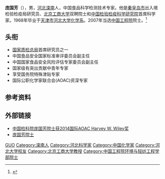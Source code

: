 '''庞国芳'''（{{bd|1943年|10月10日|}}），男，[[河北|河北]][[滦南县|滦南]]人，中国食品科学检测技术专家。他是[[秦皇岛市|秦皇岛市]]出入境检验检疫局研究员、[[北京工商大学|北京工商大学]]双聘院士和[[中国检验检疫科学研究院|中国检验检疫科学研究院]]首席科学家。1968年毕业于[[天津市|天津市]][[河北大学|河北大学]][[化学系|化学系]]。2007年当选[[中国工程院|中国工程院]]院士。<ref >{{cite web |url=http://news.sohu.com/20071230/n254386293.shtml |language= |title=庞国芳当选工程院院士 |publisher=搜狐新闻 |date=2007年12月30日 |accessdate= |archive-date=2016年3月5日 |archive-url=https://web.archive.org/web/20160305014529/http://news.sohu.com/20071230/n254386293.shtml |dead-url=no }}</ref>

== 头衔 ==
* [[国家质检总局|国家质检总局]]首席研究员之一
* 中国食品安全国家标准审评委员会副主任
* 中国国家食品安全风险评估专家委员会副主任
* 国家级有突出贡献中青年专家
* 享受国务院特殊津贴专家
* 国际公职化学家联合会(AOAC)资深专家

== 参考资料 ==
{{reflist}}

== 外部链接 ==
* [http://www.antpedia.com/news/44/n-387244.html 中国检科院庞国芳院士获2014国际AOAC Harvey W. Wiley奖] {{Wayback|url=http://www.antpedia.com/news/44/n-387244.html |date=20160304132707 }}
* [http://www.instrument.com.cn/news/20101213/052878.shtml 庞国芳院士] {{Wayback|url=http://www.instrument.com.cn/news/20101213/052878.shtml |date=20160304230016 }}

{{中国工程院环境与轻纺工程学部院士}}

{{Authority control}}
{{DEFAULTSORT:Pang庞}}
[[Category:庞姓|GUO]]
[[Category:滦南人|Category:滦南人]]
[[Category:河北科学家|Category:河北科学家]]
[[Category:中国化学家|Category:中国化学家]]
[[Category:河北大学校友|Category:河北大学校友]]
[[Category:北京工商大学教授|Category:北京工商大学教授]]
[[Category:中国工程院环境与轻纺工程学部院士|Category:中国工程院环境与轻纺工程学部院士]]